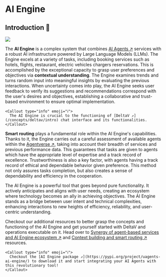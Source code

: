
# AI Engine

## Introduction 🚀

![](../../../src/images/missing.jpeg)

The **AI Engine** is a complex system that combines [AI Agents ↗️](/concepts/agents/agents) services with a robust AI infrastructure powered by Large Language Models (LLMs). The Engine excels at a variety of tasks, including booking services such as hotels, flights, restaurant, electric vehicles chargers reservations. This is accomplished by the exceptional capacity to grasp user preferences and objectives via **contextual understanding**. The Engine examines trends and turns random input into meaningful insights by evaluating the previous interactions. When uncertainty comes into play, the AI Engine seeks user feedback to verify its suggestions and recommendations correspond with the user's desires and objectives, establishing a collaborative and trust-based environment to ensure optimal implementation.

    <Callout type="info" emoji="ℹ️">
      The AI Engine is crucial to the functioning of [DeltaV ↗️](/concepts/deltav/intro) chat interface and its functionalities.
    </Callout>

**Smart routing** plays a fundamental role within the AI Engine's capabilities. Thanks to it, the Engine carries out a careful assessment of available agents within the [Agentverse ↗️](/concepts/agent-services/agentverse-intro), taking into account their breadth of services and previous performance data. This guarantees that tasks are given to agents which have the appropriate level of expertise and a track record of excellence. Trustworthiness is also a key factor, with agents having a track record of ethical and dependable behavior given preference. This method not only assures tasks completion, but also creates a sense of dependability and efficiency in the cooperation.

The AI Engine is a powerful tool that goes beyond pure functionality. It actively anticipates and aligns with user needs, creating an ecosystem where technology becomes an ally in achieving objectives. The AI Engine stands as a bridge between user intent and technical complexities, enhancing interactions to new heights of efficiency, reliability, and user-centric understanding.

Checkout our additional resources to better grasp the concepts and functioning of the AI Engine and get yourself started with DeltaV and operations executable on it. Head over to [Synergy of agent-based services and AI Engine ecosystem ↗️](/concepts/ai-engine/the-synergetic-power-of-agent-based-services-in-the-ai-engine-ecosystem) and [Context building and smart routing ↗️](/concepts/ai-engine/context-building-and-smart-routing) resources.

    <Callout type="info" emoji="ℹ️">
      Checkout the [AI Engine package ↗️](https://pypi.org/project/uagents-ai-engine/) to download it and start integrating your AI Agents with this revolutionary tool!
    </Callout>
